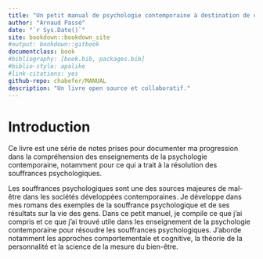 ```yaml
--- 
title: "Un petit manual de psychologie contemporaine à destination de ceux qui souffrent"
author: "Arnaud Passé"
date: "`r Sys.Date()`"
site: bookdown::bookdown_site
#output: bookdown::gitbook
documentclass: book
#bibliography: [book.bib, packages.bib]
#biblio-style: apalike
#link-citations: yes
github-repo: chabefer/MANUAL
description: "Un livre open source et collaboratif."
---
```


# Introduction {-}

Ce livre est une série de notes prises pour documenter ma progression dans la compréhension des enseignements de la psychologie contemporaine, notamment pour ce qui a trait à la résolution des souffrances psychologiques.

Les souffrances psychologiques sont une des sources majeures de mal-être dans les sociétés développées contemporaines.
Je développe dans mes romans des exemples de la souffrance psychologique et de ses résultats sur la vie des gens.
Dans ce petit manuel, je compile ce que j'ai compris et ce que j'ai trouvé utile dans les enseignement de la psychologie contemporaine pour résoudre les souffrances psychologiques.
J'aborde notamment les approches comportementale et cognitive, la théorie de la personnalité et la science de la mesure du bien-être.


